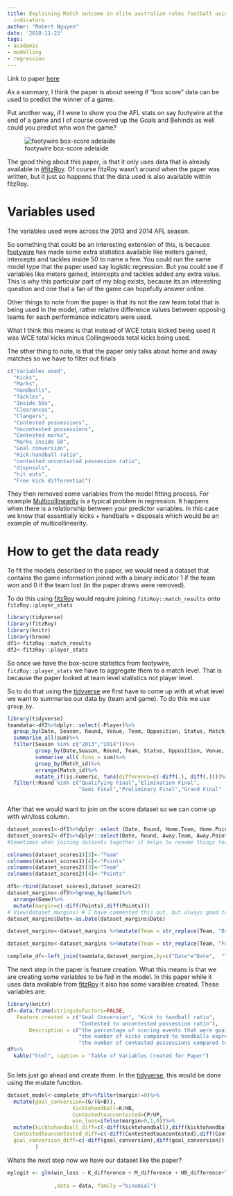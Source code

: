 ```yaml
---
title: Explaining Match outcome in elite australian rules football using team performance
  indicators
author: "Robert Nguyen"
date: '2018-11-23'
tags:
- academic
- modelling
- regression
---
```


Link to paper [here](https://www.ncbi.nlm.nih.gov/pubmed/26176890)

As a summary, I think the paper is about seeing if "box score" data can be used to predict the winner of a game. 

Put another way, if I were to show you the AFL stats on say footywire at the end of a game and I of course covered up the Goals and Behinds as well could you predict who won the game?

![footywire box-score adelaide](/img/boxscoreafl.JPG)



The good thing about this paper, is that it only uses data that is already available in [#fitzRoy](https://github.com/jimmyday12/fitzRoy). Of course fitzRoy wasn't around when the paper was written, but it just so happens that the data used is also available within fitzRoy.

# Variables used

The variables used were across the 2013 and 2014 AFL season. 

So something that could be an interesting extension of this, is because [footywire](https://www.footywire.com/) has made some extra statistics available like meters gained, intercepts and tackles inside 50 to name a few. You could run the same model type that the paper used say logistic regression. But you could see if variables like meters gained, intercepts and tackles added any extra value. This is why this particular part of my blog exists, because its an interesting question and one that a fan of the game can hopefully answer online.

Other things to note from the paper is that its not the raw team total that is being used in the model, rather relative difference values between opposing teams for each performance indicators were used. 

What I think this means is that instead of WCE totals kicked being used it was WCE total kicks minus Collingwoods total kicks being used. 

The other thing to note, is that the paper only talks about home and away matches so we have to filter out finals

```r
c("Variables used",
  "Kicks",
  "Marks",
  "Handballs",
  "Tackles",
  "Inside 50s",
  "Clearances",
  "Clangers",
  "Contested possessions",
  "Uncontested possessions",
  "Contested marks",
  "Marks inside 50",
  "Goal conversion",
  "Kick:handball ratio",
  "contested:uncontested possession ratio",
  "disposals",
  "hit outs",
  "Free kick differential")
```

They then removed some variables from the model fitting process. 
For example [Multicollinearity](https://en.wikipedia.org/wiki/Multicollinearity) is a typical problem in regression. It happens when there is a relationship between your predictor variables. In this case we know that essentially kicks + handballs = disposals which would be an example of multicollinearity. 

# How to get the data ready 

To fit the models described in the paper, we would need a dataset that contains the game information joined with a binary indicator 1 if the team won and 0 if the team lost (in the paper draws were removed).

To do this using [fitzRoy](https://github.com/jimmyday12/fitzRoy) would require joining `fitzRoy::match_results` onto `fitzRoy::player_stats`

```r
library(tidyverse)
library(fitzRoy)
library(knitr)
library(broom)
df1<-fitzRoy::match_results
df2<-fitzRoy::player_stats
```
So once we have the box-score statistics from footywire, `fitzRoy::player_stats` we have to aggregate them to a match level. That is because the paper looked at team level statistics not player level. 

So to do that using the [tidyverse](https://www.tidyverse.org/learn/) we first have to come up with at what level we want to summarise our data by (team and game). To do this we use `group_by`.

```r
library(tidyverse)
teamdata<-df2%>%dplyr::select(-Player)%>%
  group_by(Date, Season, Round, Venue, Team, Opposition, Status, Match_id)%>%
  summarise_all(sum)%>%
  filter(Season %in% c("2013","2014"))%>%
         group_by(Date,Season, Round, Team, Status, Opposition, Venue, Match_id)%>%
         summarise_all(.funs = sum)%>%
         group_by(Match_id)%>%
         arrange(Match_id)%>%
         mutate_if(is.numeric, funs(difference=c(-diff(.), diff(.))))%>%
  filter(!Round %in% c("Qualifying Final","Elimination Final",
                       "Semi Final","Preliminary Final","Grand Final"  ))
  
```

After that we would want to join on the score dataset so we can come up with win/loss column. 

```r
dataset_scores1<-df1%>%dplyr::select (Date, Round, Home.Team, Home.Points,Game)
dataset_scores2<-df1%>%dplyr::select(Date, Round, Away.Team, Away.Points,Game)
#Sometimes when joining datasets together it helps to rename things for consistency

colnames(dataset_scores1)[3]<-"Team"
colnames(dataset_scores1)[4]<-"Points"
colnames(dataset_scores2)[3]<-"Team"
colnames(dataset_scores2)[4]<-"Points"

df5<-rbind(dataset_scores1,dataset_scores2)
dataset_margins<-df5%>%group_by(Game)%>%
  arrange(Game)%>%
  mutate(margin=c(-diff(Points),diff(Points)))
# View(dataset_margins) # I have commented this out, but always good to view 
dataset_margins$Date<-as.Date(dataset_margins$Date)

dataset_margins<-dataset_margins %>%mutate(Team = str_replace(Team, "Brisbane Lions", "Brisbane"))

dataset_margins<-dataset_margins %>%mutate(Team = str_replace(Team, "Footscray", "Western Bulldogs"))

complete_df<-left_join(teamdata,dataset_margins,by=c("Date"="Date",  "Team"="Team"))
```

The next step in the paper is feature creation. What this means is that we are creating some variables to be fed in the model. In this paper while it uses data available from [fitzRoy](https://github.com/jimmyday12/fitzRoy) it also has some varaibles created. These variables are:

```r
library(knitr)
df<-data.frame(stringsAsFactors=FALSE,
   Feature.created = c("Goal Conversion", "Kick to handball ratio",
                       "Contested to uncontested possession ratio"),
       Description = c("the percentage of scoring events that were goals",
                       "the number of kicks compared to handballs expressed as a ratio",
                       "the number of contested possessions compared to uncontested posessessions expressed as a ratio"))
df%>% 
  kable("html", caption = "Table of Variables Created for Paper")



```

So lets just go ahead and create them. In the [tidyverse](https://www.tidyverse.org/), this would be done using the mutate function.

```r

dataset_model<-complete_df%>%filter(margin!=0)%>%
  mutate(goal_conversion=(G/(G+B)),
                     kicktohandball=K/HB,
                     Contestedtouncontested=CP/UP,
                     win_loss=ifelse(margin>0,1,0))%>%
  mutate(kicktohandball_diff=c(-diff(kicktohandball),diff(kicktohandball)),
  Contestedtouncontested_diff=c(-diff(Contestedtouncontested),diff(Contestedtouncontested)),
  goal_conversion_diff=c(-diff(goal_conversion),diff(goal_conversion))
         )


```

Whats the next step now we have our dataset like the paper? 


```r

mylogit <- glm(win_loss ~ K_difference + M_difference + HB_difference+T_difference+I50_difference+CL_difference+CG_difference+CP_difference+UP_difference+CM_difference+goal_conversion+kicktohandball+Contestedtouncontested
               
               ,data = data, family ="binomial")


```

